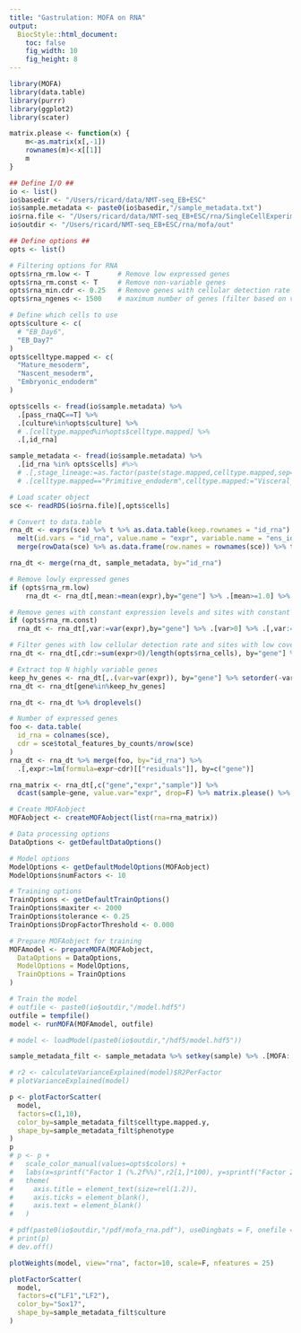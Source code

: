 ```yaml
---
title: "Gastrulation: MOFA on RNA"
output:
  BiocStyle::html_document: 
    toc: false
    fig_width: 10
    fig_height: 8
---
```


```r
library(MOFA)
library(data.table)
library(purrr)
library(ggplot2)
library(scater)

matrix.please <- function(x) {
    m<-as.matrix(x[,-1])
    rownames(m)<-x[[1]]
    m
}
```

<!-- Define I/O and options -->
```r

## Define I/O ##
io <- list()
io$basedir <- "/Users/ricard/data/NMT-seq_EB+ESC"
io$sample.metadata <- paste0(io$basedir,"/sample_metadata.txt")
io$rna.file <- "/Users/ricard/data/NMT-seq_EB+ESC/rna/SingleCellExperiment.rds"
io$outdir <- "/Users/ricard/NMT-seq_EB+ESC/rna/mofa/out"

## Define options ##
opts <- list()

# Filtering options for RNA
opts$rna_rm.low <- T       # Remove low expressed genes
opts$rna_rm.const <- T     # Remove non-variable genes
opts$rna_min.cdr <- 0.25   # Remove genes with cellular detection rate smaller than opts$min.cdr
opts$rna_ngenes <- 1500    # maximum number of genes (filter based on variance)

# Define which cells to use
opts$culture <- c(
  # "EB_Day6",
  "EB_Day7"
)
opts$celltype.mapped <- c(
  "Mature_mesoderm",
  "Nascent_mesoderm",
  "Embryonic_endoderm"
)

opts$cells <- fread(io$sample.metadata) %>% 
  .[pass_rnaQC==T] %>%
  .[culture%in%opts$culture] %>%
  # .[celltype.mapped%in%opts$celltype.mapped] %>%
  .[,id_rna]
```


<!-- Load sample metadata -->
```r
sample_metadata <- fread(io$sample.metadata) %>% 
  .[id_rna %in% opts$cells] #%>% 
  # .[,stage_lineage:=as.factor(paste(stage.mapped,celltype.mapped,sep="_"))]# %>%
  # .[celltype.mapped=="Primitive_endoderm",celltype.mapped:="Visceral_endoderm"]
```

<!-- Load RNA data -->
```r
# Load scater object
sce <- readRDS(io$rna.file)[,opts$cells]

# Convert to data.table
rna_dt <- exprs(sce) %>% t %>% as.data.table(keep.rownames = "id_rna") %>% 
  melt(id.vars = "id_rna", value.name = "expr", variable.name = "ens_id") %>%
  merge(rowData(sce) %>% as.data.frame(row.names = rownames(sce)) %>% tibble::rownames_to_column("ens_id") %>% .[,c("ens_id","symbol")] %>% setnames("symbol","gene"))
```

<!-- Merge data with metadata -->
```r
rna_dt <- merge(rna_dt, sample_metadata, by="id_rna")
```

<!-- Filter RNA expression data -->
```r
# Remove lowly expressed genes
if (opts$rna_rm.low)
    rna_dt <- rna_dt[,mean:=mean(expr),by="gene"] %>% .[mean>=1.0] %>% .[,mean:=NULL]

# Remove genes with constant expression levels and sites with constant methylation levels
if (opts$rna_rm.const)
  rna_dt <- rna_dt[,var:=var(expr),by="gene"] %>% .[var>0] %>% .[,var:=NULL]

# Filter genes with low cellular detection rate and sites with low coverage across samples
rna_dt <- rna_dt[,cdr:=sum(expr>0)/length(opts$rna_cells), by="gene"] %>% .[cdr>=opts$rna_min.cdr] %>% .[,cdr:=NULL]

# Extract top N highly variable genes
keep_hv_genes <- rna_dt[,.(var=var(expr)), by="gene"] %>% setorder(-var)  %>% head(n = opts$rna_ngenes) %>% .$gene
rna_dt <- rna_dt[gene%in%keep_hv_genes]

rna_dt <- rna_dt %>% droplevels()
```

<!-- Regress out covariates -->
```r
# Number of expressed genes
foo <- data.table(
  id_rna = colnames(sce),
  cdr = sce$total_features_by_counts/nrow(sce)
)
rna_dt <- rna_dt %>% merge(foo, by="id_rna") %>%
  .[,expr:=lm(formula=expr~cdr)[["residuals"]], by=c("gene")]
```

<!-- Create matrix from the data.table -->
```r
rna_matrix <- rna_dt[,c("gene","expr","sample")] %>%
  dcast(sample~gene, value.var="expr", drop=F) %>% matrix.please() %>% t
```

<!-- Fit MOFA model -->
```r
# Create MOFAobject
MOFAobject <- createMOFAobject(list(rna=rna_matrix))

# Data processing options
DataOptions <- getDefaultDataOptions()

# Model options
ModelOptions <- getDefaultModelOptions(MOFAobject)
ModelOptions$numFactors <- 10

# Training options
TrainOptions <- getDefaultTrainOptions()
TrainOptions$maxiter <- 2000
TrainOptions$tolerance <- 0.25
TrainOptions$DropFactorThreshold <- 0.000

# Prepare MOFAobject for training
MOFAmodel <- prepareMOFA(MOFAobject, 
  DataOptions = DataOptions, 
  ModelOptions = ModelOptions, 
  TrainOptions = TrainOptions
)

# Train the model
# outfile <- paste0(io$outdir,"/model.hdf5")
outfile = tempfile()
model <- runMOFA(MOFAmodel, outfile)
```

```r
# model <- loadModel(paste0(io$outdir,"/hdf5/model.hdf5"))
```

```r
sample_metadata_filt <- sample_metadata %>% setkey(sample) %>% .[MOFA::sampleNames(model)]
```


<!-- Calculate variance explained -->
```r
# r2 <- calculateVarianceExplained(model)$R2PerFactor
# plotVarianceExplained(model)
```


<!-- Inspect factors -->
```r
p <- plotFactorScatter(
  model, 
  factors=c(1,10), 
  color_by=sample_metadata_filt$celltype.mapped.y,
  shape_by=sample_metadata_filt$phenotype
)
p
# p <- p + 
#   scale_color_manual(values=opts$colors) + 
#   labs(x=sprintf("Factor 1 (%.2f%%)",r2[1,]*100), y=sprintf("Factor 2 (%.2f%%)",r2[2,]*100)) +
#   theme(
#     axis.title = element_text(size=rel(1.2)),
#     axis.ticks = element_blank(),
#     axis.text = element_blank()
#   )

# pdf(paste0(io$outdir,"/pdf/mofa_rna.pdf"), useDingbats = F, onefile = F, width=6, height=4)
# print(p)
# dev.off()
```

```r
plotWeights(model, view="rna", factor=10, scale=F, nfeatures = 25)
```

```r
plotFactorScatter(
  model, 
  factors=c("LF1","LF2"), 
  color_by="Sox17",
  shape_by=sample_metadata_filt$culture
)
```

